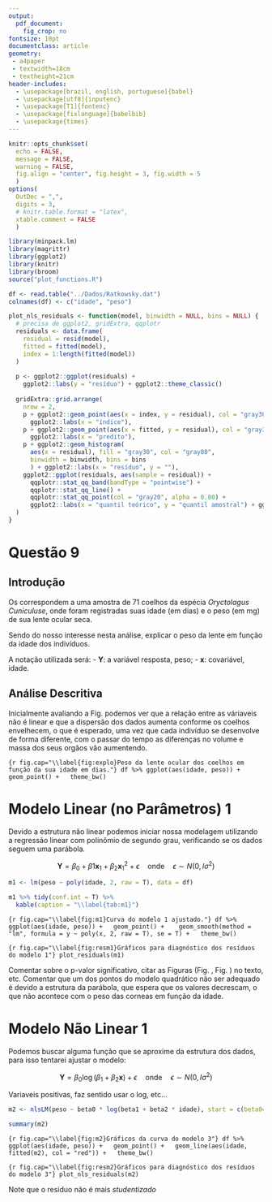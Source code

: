 ```yaml
--- 
output: 
  pdf_document:
    fig_crop: no
fontsize: 10pt
documentclass: article
geometry: 
 - a4paper
 - textwidth=18cm
 - textheight=21cm
header-includes:
  - \usepackage[brazil, english, portuguese]{babel}
  - \usepackage[utf8]{inputenc}
  - \usepackage[T1]{fontenc}
  - \usepackage[fixlanguage]{babelbib}
  - \usepackage{times}
---
```


```r
knitr::opts_chunk$set(
  echo = FALSE, 
  message = FALSE,
  warning = FALSE,
  fig.align = "center", fig.height = 3, fig.width = 5
  )
options(
  OutDec = ",", 
  digits = 3, 
  # knitr.table.format = "latex", 
  xtable.comment = FALSE
  )
```

```r
library(minpack.lm)
library(magrittr)
library(ggplot2)
library(knitr)
library(broom)
source("plot_functions.R")
```

```r
df <- read.table("../Dados/Ratkowsky.dat")
colnames(df) <- c("idade", "peso")
```

```r
plot_nls_residuals <- function(model, binwidth = NULL, bins = NULL) {
  # precisa de ggplot2, gridExtra, qqplotr
  residuals <- data.frame(
    residual = resid(model), 
    fitted = fitted(model), 
    index = 1:length(fitted(model))
  )
  
  p <- ggplot2::ggplot(residuals) + 
    ggplot2::labs(y = "resíduo") + ggplot2::theme_classic()
  
  gridExtra::grid.arrange(
    nrow = 2, 
    p + ggplot2::geom_point(aes(x = index, y = residual), col = "gray30", alpha = 0.80) + 
      ggplot2::labs(x = "índice"), 
    p + ggplot2::geom_point(aes(x = fitted, y = residual), col = "gray30", alpha = 0.80) + 
      ggplot2::labs(x = "predito"), 
    p + ggplot2::geom_histogram(
      aes(x = residual), fill = "gray30", col = "gray80",
      binwidth = binwidth, bins = bins
      ) + ggplot2::labs(x = "resíduo", y = ""), 
    ggplot2::ggplot(residuals, aes(sample = residual)) + 
      qqplotr::stat_qq_band(bandType = "pointwise") + 
      qqplotr::stat_qq_line() + 
      qqplotr::stat_qq_point(col = "gray20", alpha = 0.80) + 
      ggplot2::labs(x = "quantil teórico", y = "quantil amostral") + ggplot2::theme_classic()
  )
}
```

# Questão 9

## Introdução

Os correspondem a uma amostra de 71 coelhos da espécia *Oryctolagus Cuniculuse*, onde foram registradas suas idade (em dias) e o peso (em mg) de sua lente ocular seca.

Sendo do nosso interesse nesta análise, explicar o peso da lente em função da idade dos indivíduos.

A notação utilizada será:
  - $\mathbf Y$: a variável resposta, peso;
  - $\mathbf x$: covariável, idade. 

## Análise Descritiva

Inicialmente avaliando a Fig. \ref{fig:explo} podemos ver que a relação entre as váriaveis não é linear e que a dispersão dos dados aumenta conforme os coelhos envelhecem, o que é esperado, uma vez que cada indivíduo se desenvolve de forma diferente, com o passar do tempo as diferenças no volume e massa dos seus orgãos vão aumentendo.

```{r fig.cap="\\label{fig:explo}Peso da lente ocular dos coelhos em função da sua idade em dias."}
df %>% ggplot(aes(idade, peso)) + geom_point() +
  theme_bw()
```

# Modelo Linear (no Parâmetros) 1

Devido a estrutura não linear podemos iniciar nossa modelagem utilizando a regressão linear com polinômio de segundo grau, verificando se os dados seguem uma parábola.

$$
\mathbf Y = \beta_0 + \beta1 \mathbf x_1 + \beta_2 \mathbf x_1 ^ 2 + \epsilon \quad \text{onde} \quad \epsilon \sim N(0, I\sigma^2)
$$

```r
m1 <- lm(peso ~ poly(idade, 2, raw = T), data = df)

m1 %>% tidy(conf.int = T) %>%
  kable(caption = "\\label{tab:m1}")
```

```{r fig.cap="\\label{fig:m1}Curva do modelo 1 ajustado."}
df %>% ggplot(aes(idade, peso)) +
  geom_point() + 
  geom_smooth(method = "lm", formula = y ~ poly(x, 2, raw = T), se = T) +
  theme_bw()
```

```{r fig.cap="\\label{fig:resm1}Gráficos para diagnóstico dos resíduos do modelo 1"}
plot_residuals(m1)
```


Comentar sobre o p-valor significativo, citar as Figuras (Fig. \ref{fig:m1}, Fig. \ref{fig:resm1}) no texto, etc.
Comentar que um dos pontos do modelo quadrático não ser adequado é devido a estrutura da parábola, que espera que os valores decrescam, o que não acontece com o peso das corneas em função da idade.

# Modelo Não Linear 1

Podemos buscar alguma função que se aproxime da estrutura dos dados, para isso tentarei ajustar o modelo:

$$
\mathbf Y = \beta_0 \log (\beta_1 + \beta_2 \mathbf x) + \epsilon \quad \text{onde} \quad \epsilon \sim N(0, I\sigma^2)
$$

Variaveis positivas, faz sentido usar o log, etc...

```r
m2 <- nlsLM(peso ~ beta0 * log(beta1 + beta2 * idade), start = c(beta0=1, beta1=1, beta2=1), data = df)
```

```r
summary(m2)
```
```{r fig.cap="\\label{fig:m2}Gráficos da curva do modelo 3"}
df %>% ggplot(aes(idade, peso)) +
  geom_point() +
  geom_line(aes(idade, fitted(m2), col = "red")) +
  theme_bw()
```


```{r fig.cap="\\label{fig:resm2}Gráficos para diagnóstico dos resíduos do modelo 3"}
plot_nls_residuals(m2)
```


Note que o residuo não é mais *studentizado*
